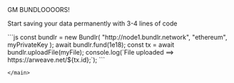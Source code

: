 
<Head>
  <title>Bundlr Docs</title>
</Head>

<main className="text-white px-4 lg:px-[79px]">
  <div className="pt-32">
    <Heading level={1} className="text-white">
      GM BUNDLOOOORS!
    </Heading>
    <p>Start saving your data permanently with 3-4 lines of code</p>
    <main className="text-white bg-black pt-10 pb-10 mt-10 w-full overflow-scroll">
    ```js 
    const bundlr = new Bundlr( "http://node1.bundlr.network", "ethereum", myPrivateKey ); 
    await bundlr.fund(1e18); const tx = await bundlr.uploadFile(myFile); 
    console.log(`File uploaded ==> https://arweave.net/${tx.id};`); 
    ```

    </main>

  </div>
</main>

<div className="text-white px-4 lg:px-[79px]">

<HomeOptions />

</div>
